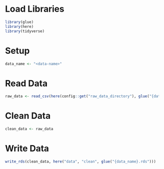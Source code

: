 # Load Libraries
```r
library(glue)
library(here)
library(tidyverse)
```

# Setup
```r
data_name <- "<data-name>"
```

# Read Data
```r
raw_data <- read_csv(here(config::get("raw_data_directory"), glue("{data_name}.csv")))
```

# Clean Data
```r
clean_data <- raw_data
```

# Write Data
```r
write_rds(clean_data, here("data", "clean", glue("{data_name}.rds")))
```
